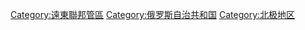 {{Commonscat|Sakha}}

[[Category:遠東聯邦管區|Category:遠東聯邦管區]]
[[Category:俄罗斯自治共和国|Category:俄罗斯自治共和国]]
[[Category:北极地区|Category:北极地区]]